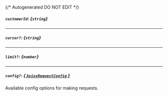 {/* Autogenerated DO NOT EDIT  */}
##### `customerId`: *{`string`}*

---
##### `cursor?`: *{`string`}*

---
##### `limit?`: *{`number`}*

---
##### `config?`: [*{ `AxiosRequestConfig` }*](https://axios-http.com/docs/req_config)
Available config options for making requests.


